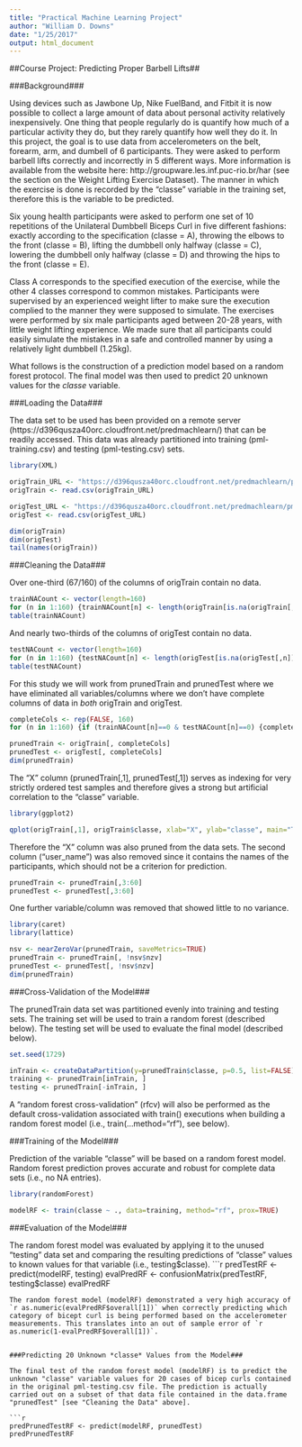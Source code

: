 ```yaml
---
title: "Practical Machine Learning Project"
author: "William D. Downs"
date: "1/25/2017"
output: html_document
---
```


##Course Project: Predicting Proper Barbell Lifts##


###Background###

Using devices such as Jawbone Up, Nike FuelBand, and Fitbit it is now possible 
to collect a large amount of data about personal activity relatively inexpensively. 
One thing that people regularly do is quantify how much of a particular activity 
they do, but they rarely quantify how well they do it. In this project, the 
goal is to use data from accelerometers on the belt, forearm, arm, and 
dumbell of 6 participants. They were asked to perform barbell lifts correctly 
and incorrectly in 5 different ways. More information is available from the 
website here: http://groupware.les.inf.puc-rio.br/har (see the section on the 
Weight Lifting Exercise Dataset).  The manner in which the exercise is done is recorded by the "classe" variable in the training set, therefore this is the variable to be predicted.

Six young health participants were asked to perform one set of 10 repetitions of the Unilateral Dumbbell Biceps Curl in five different fashions: exactly according to the specification (classe = A), throwing the elbows to the front (classe = B), lifting the dumbbell only halfway (classe = C), lowering the dumbbell only halfway (classe = D) and throwing the hips to the front (classe = E).

Class A corresponds to the specified execution of the exercise, while the other 4 classes correspond to common mistakes. Participants were supervised by an experienced weight lifter to make sure the execution complied to the manner they were supposed to simulate. The exercises were performed by six male participants aged between 20-28 years, with little weight lifting experience. We made sure that all participants could easily simulate the mistakes in a safe and controlled manner by using a relatively light dumbbell (1.25kg).

What follows is the construction of a prediction model based on a random forest protocol. The final model was then used to predict 20 unknown values for the *classe* variable.


###Loading the Data###

The data set to be used has been provided on a remote server (https://d396qusza40orc.cloudfront.net/predmachlearn/) that can be readily accessed.  This data was already partitioned into training (pml-training.csv) and testing (pml-testing.csv) sets. 
```r
library(XML)

origTrain_URL <- "https://d396qusza40orc.cloudfront.net/predmachlearn/pml-training.csv"
origTrain <- read.csv(origTrain_URL)

origTest_URL <- "https://d396qusza40orc.cloudfront.net/predmachlearn/pml-testing.csv"
origTest <- read.csv(origTest_URL)

dim(origTrain)
dim(origTest)
tail(names(origTrain))
```


###Cleaning the Data###

Over one-third (67/160) of the columns of origTrain contain no data.
```r
trainNACount <- vector(length=160)
for (n in 1:160) {trainNACount[n] <- length(origTrain[is.na(origTrain[,n]),n])}
table(trainNACount)
```

And nearly two-thirds of the columns of origTest contain no data.
```r
testNACount <- vector(length=160)
for (n in 1:160) {testNACount[n] <- length(origTest[is.na(origTest[,n]),n])}
table(testNACount)
```

For this study we will work from prunedTrain and prunedTest where we have eliminated all variables/columns where we don't have complete columns of data in *both* origTrain and origTest.
```r
completeCols <- rep(FALSE, 160)
for (n in 1:160) {if (trainNACount[n]==0 & testNACount[n]==0) {completeCols[n]=TRUE}}

prunedTrain <- origTrain[, completeCols]
prunedTest <- origTest[, completeCols]
dim(prunedTrain)
```

The "X" column (prunedTrain[,1], prunedTest[,1]) serves as indexing for very strictly ordered test samples and therefore gives a strong but artificial correlation to the "classe" variable. 
```r
library(ggplot2)

qplot(origTrain[,1], origTrain$classe, xlab="X", ylab="classe", main="The X variable creates an artificial correlation with the classe variable")
```

Therefore the "X" column was also pruned from the data sets. The second column  ("user_name") was also removed since it contains the names of the participants, which should not be a criterion for prediction.
```r
prunedTrain <- prunedTrain[,3:60]
prunedTest <- prunedTest[,3:60]
```

One further variable/column was removed that showed little to no variance.
```r
library(caret)
library(lattice)

nsv <- nearZeroVar(prunedTrain, saveMetrics=TRUE)
prunedTrain <- prunedTrain[, !nsv$nzv]
prunedTest <- prunedTest[, !nsv$nzv]
dim(prunedTrain)
```


###Cross-Validation of the Model###

The prunedTrain data set was partitioned evenly into training and testing sets. The training set will be used to train a random forest (described below).  The testing set will be used to evaluate the final model (described below).
```r
set.seed(1729)

inTrain <- createDataPartition(y=prunedTrain$classe, p=0.5, list=FALSE)
training <- prunedTrain[inTrain, ]
testing <- prunedTrain[-inTrain, ]
```

A "random forest cross-validation" (rfcv) will also be performed as the default cross-validation associated with train() executions when building a random forest model (i.e., train(...method="rf"), see below).


###Training of the Model###

Prediction of the variable "classe" will be based on a random forest model.  Random forest prediction proves accurate and robust for complete data sets (i.e., no NA entries).
```r
library(randomForest)

modelRF <- train(classe ~ ., data=training, method="rf", prox=TRUE)
```


###Evaluation of the Model###

The random forest model was evaluated by applying it to the unused "testing" data set and comparing the resulting predictions of "classe" values to known values for that variable (i.e., testing$classe).
```r
predTestRF <- predict(modelRF, testing)
evalPredRF <- confusionMatrix(predTestRF, testing$classe)
evalPredRF
```
The random forest model (modelRF) demonstrated a very high accuracy of `r as.numeric(evalPredRF$overall[1])` when correctly predicting which category of bicept curl is being performed based on the accelerometer measurements. This translates into an out of sample error of `r as.numeric(1-evalPredRF$overall[1])`.


###Predicting 20 Unknown *classe* Values from the Model###

The final test of the random forest model (modelRF) is to predict the unknown "classe" variable values for 20 cases of bicep curls contained in the original pml-testing.csv file. The prediction is actually carried out on a subset of that data file contained in the data.frame "prunedTest" [see "Cleaning the Data" above].

```r
predPrunedTestRF <- predict(modelRF, prunedTest)
predPrunedTestRF
```


